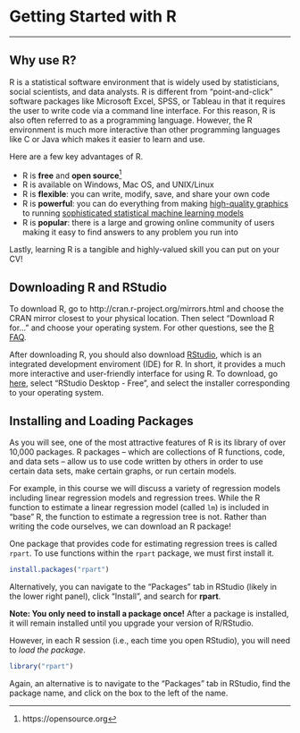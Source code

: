 
# Getting Started with R {-}
<hr>

## Why use R? {-}

R is a statistical software environment that is widely used by statisticians, social scientists, and data analysts. R is different from "point-and-click" software packages like Microsoft Excel, SPSS, or Tableau in that it requires the user to write code via a command line interface. For this reason, R is also often referred to as a programming language. However, the R environment is much more interactive than other programming languages like C or Java which makes it easier to learn and use.

Here are a few key advantages of R.

- R is **free** and **open source**^[https://opensource.org] 
- R is available on Windows, Mac OS, and UNIX/Linux
- R is **flexible**: you can write, modify, save, and share your own code
- R is **powerful**: you can do everything from making [high-quality graphics](https://www.r-graph-gallery.com) to running [sophisticated statistical machine learning models](https://www.r-bloggers.com/101-machine-learning-algorithms-for-data-science-with-cheat-sheets/)
- R is **popular**: there is a large and growing online community of users making it easy to find answers to any problem you run into

Lastly, learning R is a tangible and highly-valued skill you can put on your CV!

## Downloading R and RStudio {-}

To download R, go to http://cran.r-project.org/mirrors.html and choose the CRAN mirror closest to your physical location. Then select "Download R for..." and choose your operating system. For other questions, see the [R FAQ](https://cran.r-project.org/doc/FAQ/R-FAQ.html).

After downloading R, you should also download [RStudio](https://rstudio.com), which is an integrated development enviroment (IDE) for R. In short, it provides a much more interactive and user-friendly interface for using R. To download, go [here](https://rstudio.com/products/rstudio/download/?utm_source=downloadrstudio&utm_medium=Site&utm_campaign=home-hero-cta),  select "RStudio Desktop - Free", and select the installer corresponding to your operating system.

## Installing and Loading Packages {-}

As you will see, one of the most attractive features of R is its library of over 10,000 packages. R packages -- which are collections of R functions, code, and data sets -- allow us to use code written by others in order to use certain data sets, make certain graphs, or run certain models. 

For example, in this course we will discuss a variety of regression models including linear regression models and regression trees. While the R function to estimate a linear regression model (called  `lm`) is included in "base" R, the function to estimate a regression tree is not. Rather than writing the code ourselves, we can download an R package! 

One package that provides code for estimating regression trees is called `rpart`. To use functions within the `rpart` package, we must first install it.

```r
install.packages("rpart")
```

Alternatively, you can navigate to the "Packages" tab in RStudio (likely in the lower right panel), click "Install", and search for **rpart**.

**Note: You only need to install a package once!** After a package is installed, it will remain installed until you upgrade your version of R/RStudio.

However, in each R session (i.e., each time you open RStudio), you will need to *load the package*.

```r
library("rpart")
```

Again, an alternative is to navigate to the "Packages" tab in RStudio, find the package name, and click on the box to the left of the name.
